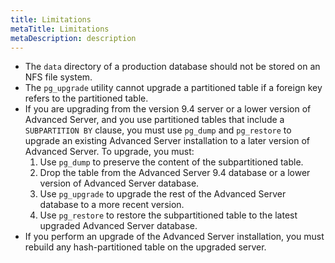 ```yaml
---
title: Limitations
metaTitle: Limitations
metaDescription: description
---
```


  - The `data` directory of a production database should not be stored
    on an NFS file system.
  - The `pg_upgrade` utility cannot upgrade a partitioned table if a
    foreign key refers to the partitioned table.
  - If you are upgrading from the version 9.4 server or a lower version
    of Advanced Server, and you use partitioned tables that include a
    `SUBPARTITION BY` clause, you must use `pg_dump` and `pg_restore` to
    upgrade an existing Advanced Server installation to a later version
    of Advanced Server. To upgrade, you must:
    1.  Use `pg_dump` to preserve the content of the subpartitioned
        table.
    2.  Drop the table from the Advanced Server 9.4 database or a lower
        version of Advanced Server database.
    3.  Use `pg_upgrade` to upgrade the rest of the Advanced Server
        database to a more recent version.
    4.  Use `pg_restore` to restore the subpartitioned table to the
        latest upgraded Advanced Server database.
  - If you perform an upgrade of the Advanced Server installation, you
    must rebuild any hash-partitioned table on the upgraded server.
